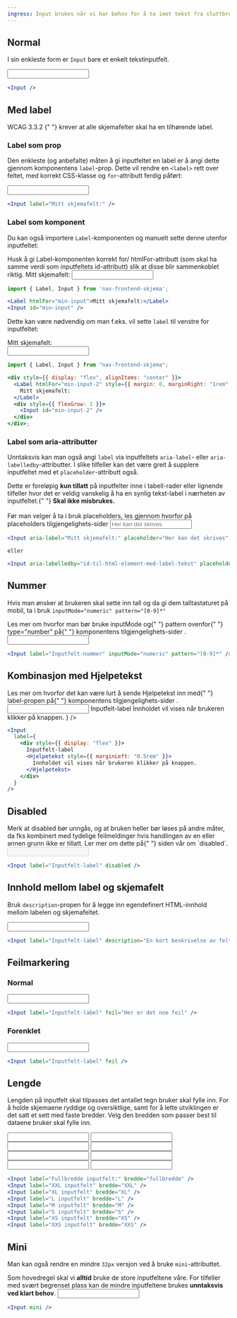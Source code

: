 ```yaml
---
ingress: Input brukes når vi har behov for å ta imot tekst fra sluttbruker.
---
```



## Normal

I sin enkleste form er `Input` bare et enkelt tekstinputfelt.

<Example>
  <Input />
</Example>

```jsx
<Input />
```

## Med label

<Alertstripe type="info">
  <Lenke href="https://www.w3.org/TR/WCAG21/#labels-or-instructions">
    WCAG 3.3.2
  </Lenke>{" "}
  krever at alle skjemafelter skal ha en tilhørende
  <InlineCode>label</InlineCode>.
</Alertstripe>

### Label som prop

Den enkleste (og anbefalte) måten å gi inputfeltet en label er å angi dette gjennom komponentens `label`-prop. Dette vil rendre en `<label>` rett over feltet, med korrekt CSS-klasse og `for`-attributt ferdig påført:

<Example>
  <Input label="Mitt skjemafelt:" />
</Example>

```jsx
<Input label="Mitt skjemafelt:" />
```

### Label som komponent

Du kan også importere `Label`-komponenten og manuelt sette denne utenfor inputfeltet:

<Alertstripe type="advarsel">
  Husk å gi Label-komponenten korrekt <InlineCode>for</InlineCode>/
  <InlineCode>htmlFor</InlineCode>-attributt (som skal ha samme verdi som
  inputfeltets <InlineCode>id</InlineCode>-attributt) slik at disse blir
  sammenkoblet riktig.
</Alertstripe>

<Example>
  <Label htmlFor="min-input">Mitt skjemafelt:</Label>
  <Input id="min-input" />
</Example>

```jsx
import { Label, Input } from 'nav-frontend-skjema';

<Label htmlFor="min-input">Mitt skjemafelt:</Label>
<Input id="min-input" />
```

Dette kan være nødvendig om man f.eks. vil sette `label` til venstre for inputfeltet:

<Example>
  <div style={{ display: "flex", alignItems: "center" }}>
    <Label htmlFor="min-input-2" style={{ margin: 0, marginRight: "1rem" }}>
      Mitt skjemafelt:
    </Label>
    <div style={{ flexGrow: 1 }}>
      <Input id="min-input-2" />
    </div>
  </div>
</Example>

```jsx
import { Label, Input } from "nav-frontend-skjema";

<div style={{ display: "flex", alignItems: "center" }}>
  <Label htmlFor="min-input-2" style={{ margin: 0, marginRight: "1rem" }}>
    Mitt skjemafelt:
  </Label>
  <div style={{ flexGrow: 1 }}>
    <Input id="min-input-2" />
  </div>
</div>;
```

### Label som aria-attributter

Unntaksvis kan man også angi `label` via inputfeltets `aria-label`- eller `aria-labelledby`-attributter. I slike tilfeller kan det være greit å supplere inputfeltet med et `placeholder`-attributt også.

<Alertstripe type="advarsel">
  Dette er foreløpig <strong>kun tillatt</strong> på inputfelter inne i
  tabell-rader eller lignende tilfeller hvor det er veldig vanskelig å ha en
  synlig tekst-label i nærheten av inputfeltet.{" "}
  <strong>Skal ikke misbrukes.</strong>
  <br />
  <br />
  Før man velger å ta i bruk placeholders, <Lenke href="/accessibility/placeholders">
    les gjennom hvorfor på placeholders tilgjengelighets-sider
  </Lenke>
</Alertstripe>

<Example>
  <Input aria-label="Mitt skjemafelt:" placeholder="Her kan det skrives" />
</Example>

```jsx
<Input aria-label="Mitt skjemafelt:" placeholder="Her kan det skrives" />

eller

<Input aria-labelledby="id-til-html-element-med-label-tekst" placeholder="Her kan det skrives" />
```

## Nummer

Hvis man ønsker at brukeren skal sette inn tall og da gi dem talltastaturet på mobil, ta i bruk `inputMode="numeric" pattern="[0-9]*"`

<Alertstripe type="info">
  Les mer om hvorfor man bør bruke <InlineCode>inputMode</InlineCode> og{" "}
  <InlineCode>pattern</InlineCode> ovenfor{" "}
  <InlineCode> type="number" </InlineCode> på{" "}
  <Lenke href="/components/input/accessibility#unntak">
    komponentens tilgjengelighets-sider
  </Lenke>
  .
</Alertstripe>

<Example>
  <Input label="Inputfelt-nummer" inputMode="numeric" pattern="[0-9]*" />
</Example>

```jsx
<Input label="Inputfelt-nummer" inputMode="numeric" pattern="[0-9]*" />
```

## Kombinasjon med Hjelpetekst

<Alertstripe type="info">
  Les mer om hvorfor det kan være lurt å sende Hjelpetekst inn med{" "}
  <InlineCode>label</InlineCode>-propen på{" "}
  <Lenke href="/components/hjelpetekst/accessibility">
    komponentens tilgjengelighets-sider
  </Lenke>
  .
</Alertstripe>

<Example>
  <Input
    label={
      <div style={{ display: "flex" }}>
        Inputfelt-label
        <Hjelpetekst style={{ marginLeft: "0.5rem" }}>
          Innholdet vil vises når brukeren klikker på knappen.
        </Hjelpetekst>
      </div>
    }
  />
</Example>

```jsx
<Input
  label={
    <div style={{ display: "flex" }}>
      Inputfelt-label
      <Hjelpetekst style={{ marginLeft: "0.5rem" }}>
        Innholdet vil vises når brukeren klikker på knappen.
      </Hjelpetekst>
    </div>
  }
/>
```

## Disabled

<Alertstripe type="advarsel">
  Merk at disabled bør unngås, og at bruken heller bør løses på andre måter, da
  fks kombinert med tydelige feilmeldinger hvis handlingen av en eller annen
  grunn ikke er tillatt. Ler mer om dette på{" "}
  <Lenke href="/accessibility/disabled">siden vår om `disabled`</Lenke>.
</Alertstripe>

<Example>
  <Input label="Inputfelt-label" disabled />
</Example>

```jsx
<Input label="Inputfelt-label" disabled />
```

## Innhold mellom label og skjemafelt

Bruk `description`-propen for å legge inn egendefinert HTML-innhold mellom labelen og skjemafeltet.

<Example>
  <Input label="Inputfelt-label" description="En kort beskrivelse av feltet" />
</Example>

```jsx
<Input label="Inputfelt-label" description="En kort beskrivelse av feltet" />
```

## Feilmarkering

### Normal

<Example>
  <Input label="Inputfelt-label" feil="Her er det noe feil" />
</Example>

```jsx
<Input label="Inputfelt-label" feil="Her er det noe feil" />
```

### Forenklet

<Example>
  <Input label="Inputfelt-label" feil />
</Example>

```jsx
<Input label="Inputfelt-label" feil />
```

## Lengde

Lengden på inputfelt skal tilpasses det antallet tegn bruker skal fylle inn. For å holde skjemaene
ryddige og oversiktlige, samt for å lette utviklingen er det satt et sett med faste bredder. Velg
den bredden som passer best til dataene bruker skal fylle inn.

<Example>
  <SkjemaGruppe>
    <Input label="Fullbredde inputfelt:" bredde="fullbredde" />
    <Input label="XXL inputfelt" bredde="XXL" />
    <Input label="XL inputfelt" bredde="XL" />
    <Input label="L inputfelt" bredde="L" />
    <Input label="M inputfelt" bredde="M" />
    <Input label="S inputfelt" bredde="S" />
    <Input label="XS inputfelt" bredde="XS" />
    <Input label="XXS inputfelt" bredde="XXS" />
  </SkjemaGruppe>
</Example>

```jsx
<Input label="Fullbredde inputfelt:" bredde="fullbredde" />
<Input label="XXL inputfelt" bredde="XXL" />
<Input label="XL inputfelt" bredde="XL" />
<Input label="L inputfelt" bredde="L" />
<Input label="M inputfelt" bredde="M" />
<Input label="S inputfelt" bredde="S" />
<Input label="XS inputfelt" bredde="XS" />
<Input label="XXS inputfelt" bredde="XXS" />
```

## Mini

Man kan også rendre en mindre `32px` versjon ved å bruke `mini`-attributtet.

<Alertstripe type="advarsel">
  Som hovedregel skal vi <strong>alltid</strong> bruke de store inputfeltene
  våre. For tilfeller med svært begrenset plass kan de mindre inputfeltene
  brukes <strong>unntaksvis ved klart behov</strong>.
</Alertstripe>

<Example>
  <Input mini />
</Example>

```jsx
<Input mini />
```
